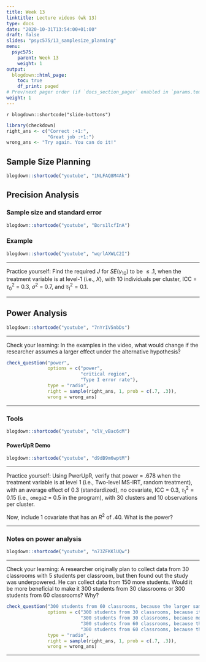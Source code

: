 ```yaml
---
title: Week 13
linktitle: Lecture videos (wk 13)
type: docs
date: "2020-10-31T13:54:00+01:00"
draft: false
slides: "psyc575/13_samplesize_planning"
menu:
  psyc575:
    parent: Week 13
    weight: 1
output:
  blogdown::html_page:
    toc: true
    df_print: paged
# Prev/next pager order (if `docs_section_pager` enabled in `params.toml`)
weight: 1
---
```


`r blogdown::shortcode("slide-buttons")`

```r
library(checkdown)
right_ans <- c("Correct :+1:", 
               "Great job :+1:")
wrong_ans <- "Try again. You can do it!"
```

## Sample Size Planning

```r
blogdown::shortcode("youtube", "1NLFAQ8M4Ak")
```

## Precision Analysis

### Sample size and standard error

```r
blogdown::shortcode("youtube", "Bors1lcfInA")
```

### Example

```r
blogdown::shortcode("youtube", "wqrlAXWLC2I")
```

***

Practice yourself: Find the required $J$ for *SE*($\gamma_{10}$) to be $\leq .1$, when the treatment variable is at level-1 (i.e., $X$), with 10 individuals per cluster, ICC = $\tau^2_0$ = 0.3, $\sigma^2$ = 0.7, and $\tau^2_1 = 0.1$. 

***

## Power Analysis

```r
blogdown::shortcode("youtube", "7nYrIV5nbDs")
```

***

Check your learning: In the examples in the video, what would change if the researcher assumes a larger effect under the alternative hypothesis?

```r
check_question("power", 
               options = c("power", 
                           "critical region", 
                           "Type I error rate"), 
               type = "radio", 
               right = sample(right_ans, 1, prob = c(.7, .3)), 
               wrong = wrong_ans)
```

***

### Tools

```r
blogdown::shortcode("youtube", "clV_vBac6cM")
```

#### PowerUpR Demo

```r
blogdown::shortcode("youtube", "d9dB9m6wptM")
```

***

Practice yourself: Using PwerUpR, verify that power = .678 when the treatment variable is at level 1 (i.e., Two-level MS-IRT, random treatment), with an average effect of 0.3 (standardized), no covariate, ICC = 0.3, $\tau^2_1 = 0.15$ (i.e., `omega2` = 0.5 in the program), with 30 clusters and 10 observations per cluster. 

Now, include 1 covariate that has an $R^2$ of .40. What is the power?

***

### Notes on power analysis

```r
blogdown::shortcode("youtube", "n73ZFKKlUQw")
```

***

Check your learning: A researcher originally plan to collect data from 30 classrooms with 5 students per classroom, but then found out the study was underpowered. He can collect data from 150 more students. Would it be more beneficial to make it 300 students from 30 classrooms or 300 students from 60 classrooms? Why?

```r
check_question("300 students from 60 classrooms, because the larger sample size for the classroom level gives more power for level-2 coefficients", 
               options = c("300 students from 30 classrooms, because it makes the cluster size larger", 
                           "300 students from 30 classrooms, because more classrooms increase the noise in the data", 
                           "300 students from 60 classrooms, because the larger sample size for the classroom level makes tau^2_0 smaller", 
                           "300 students from 60 classrooms, because the larger sample size for the classroom level gives more power for level-2 coefficients"), 
               type = "radio", 
               right = sample(right_ans, 1, prob = c(.7, .3)), 
               wrong = wrong_ans)
```

***

